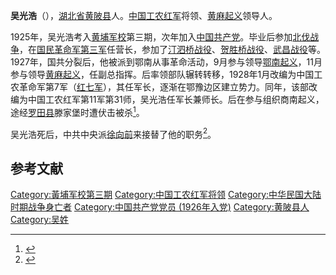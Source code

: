 {{Expand|time=2015-02-11T18:54:32+00:00}}
{{Refimprove|time=2015-02-11T18:54:32+00:00}}

'''吴光浩'''（{{bd|1906年||1928年|catIdx=}}），[[湖北省|湖北省]][[黄陂县|黄陂县]]人。[[中国工农红军|中国工农红军]]将领、[[黄麻起义|黄麻起义]]领导人。

1925年，吴光浩考入[[黄埔军校|黄埔军校]]第三期，次年加入[[中国共产党|中国共产党]]。毕业后参加[[北伐战争|北伐战争]]，在[[国民革命军第三军|国民革命军第三军]]任营长，参加了[[汀泗桥战役|汀泗桥战役]]、[[贺胜桥战役|贺胜桥战役]]、[[武昌战役|武昌战役]]等。1927年，国共分裂后，他被派到鄂南从事革命活动，9月参与领导[[鄂南起义|鄂南起义]]，11月参与领导[[黄麻起义|黄麻起义]]，任副总指挥。后率领部队辗转转移，1928年1月改编为中国工农革命军第7军（[[红七军|红七军]]），其任军长，逐渐在鄂豫边区建立势力。同年，该部改编为中国工农红军第11军第31师，吴光浩任军长兼师长。后在参与组织商南起义，途经[[罗田县|罗田县]]滕家堡时遭伏击被杀<ref>{{cite web | language = zh-hans | publisher = 凤凰网 | title = 吴光浩 | url = http://news.ifeng.com/history/special/huangpu/200907/0705_7145_1234855.shtml | author =  | date = 2009年7月5日 | accessdate =  | archive-date = 2011年1月27日 | archive-url = https://web.archive.org/web/20110127110343/http://news.ifeng.com/history/special/huangpu/200907/0705_7145_1234855.shtml | dead-url = no }}</ref>。

吴光浩死后，中共中央派[[徐向前|徐向前]]来接替了他的职务<ref>{{cite web| language =| publisher =| title =特殊原因：解放军20位未获受衔的高级将领| url =http://www.tianshui.com.cn/news/whzx_news/2008032412034718927_2.htm| author =| date =| accessdate =| deadurl =yes| archiveurl =https://web.archive.org/web/20120204124514/http://www.tianshui.com.cn/news/whzx_news/2008032412034718927_2.htm| archivedate =2012-02-04}}</ref>。

==参考文献==
<div class="references-small">
<references></references>
</div>
{{DEFAULTSORT:Wu吴}}
[[Category:黃埔军校第三期|Category:黃埔军校第三期]]
[[Category:中国工农红军将领|Category:中国工农红军将领]]
[[Category:中华民国大陆时期战争身亡者|Category:中华民国大陆时期战争身亡者]]
[[Category:中国共产党党员_(1926年入党)|Category:中国共产党党员 (1926年入党)]]
[[Category:黄陂县人|Category:黄陂县人]]
[[Category:吴姓|Category:吴姓]]